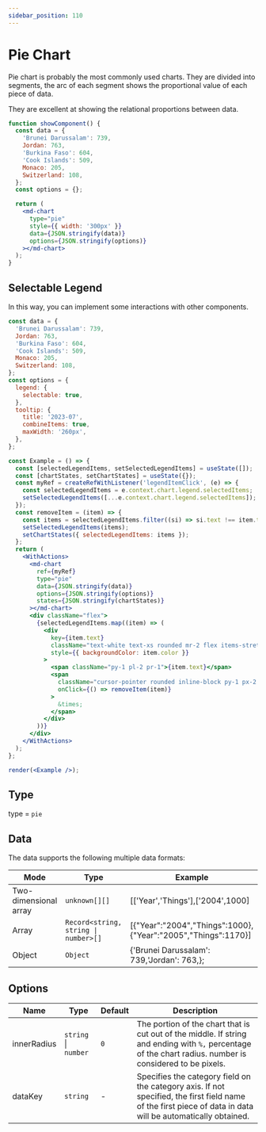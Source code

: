 ```yaml
---
sidebar_position: 110
---
```


# Pie Chart

Pie chart is probably the most commonly used charts. They are divided into segments, the arc of each segment shows the proportional value of each piece of data.

They are excellent at showing the relational proportions between data.

```jsx live
function showComponent() {
  const data = {
    'Brunei Darussalam': 739,
    Jordan: 763,
    'Burkina Faso': 604,
    'Cook Islands': 509,
    Monaco: 205,
    Switzerland: 108,
  };
  const options = {};

  return (
    <md-chart
      type="pie"
      style={{ width: '300px' }}
      data={JSON.stringify(data)}
      options={JSON.stringify(options)}
    ></md-chart>
  );
}
```

## Selectable Legend

In this way, you can implement some interactions with other components.

```jsx live noInline
const data = {
  'Brunei Darussalam': 739,
  Jordan: 763,
  'Burkina Faso': 604,
  'Cook Islands': 509,
  Monaco: 205,
  Switzerland: 108,
};
const options = {
  legend: {
    selectable: true,
  },
  tooltip: {
    title: '2023-07',
    combineItems: true,
    maxWidth: '260px',
  },
};

const Example = () => {
  const [selectedLegendItems, setSelectedLegendItems] = useState([]);
  const [chartStates, setChartStates] = useState({});
  const myRef = createRefWithListener('legendItemClick', (e) => {
    const selectedLegendItems = e.context.chart.legend.selectedItems;
    setSelectedLegendItems([...e.context.chart.legend.selectedItems]);
  });
  const removeItem = (item) => {
    const items = selectedLegendItems.filter((si) => si.text !== item.text);
    setSelectedLegendItems(items);
    setChartStates({ selectedLegendItems: items });
  };
  return (
    <WithActions>
      <md-chart
        ref={myRef}
        type="pie"
        data={JSON.stringify(data)}
        options={JSON.stringify(options)}
        states={JSON.stringify(chartStates)}
      ></md-chart>
      <div className="flex">
        {selectedLegendItems.map((item) => (
          <div
            key={item.text}
            className="text-white text-xs rounded mr-2 flex items-stretch"
            style={{ backgroundColor: item.color }}
          >
            <span className="py-1 pl-2 pr-1">{item.text}</span>
            <span
              className="cursor-pointer rounded inline-block py-1 px-2 hover:bg-gray-700/50"
              onClick={() => removeItem(item)}
            >
              &times;
            </span>
          </div>
        ))}
      </div>
    </WithActions>
  );
};

render(<Example />);
```

## Type

type = `pie`

## Data

The data supports the following multiple data formats:

| Mode                  | Type                                 | Example                                                       |
| --------------------- | ------------------------------------ | ------------------------------------------------------------- |
| Two-dimensional array | `unknown[][]`                        | [['Year','Things'],['2004',1000]                              |
| Array                 | `Record<string, string \| number>[]` | [{"Year":"2004","Things":1000},{"Year":"2005","Things":1170}] |
| Object                | `Object `                            | {'Brunei Darussalam': 739,'Jordan': 763,};                    |

## Options

| Name        | Type                 | Default | Description                                                                                                                                                  |
| ----------- | -------------------- | ------- | ------------------------------------------------------------------------------------------------------------------------------------------------------------ |
| innerRadius | `string` \| `number` | `0`     | The portion of the chart that is cut out of the middle. If string and ending with `%,` percentage of the chart radius. number is considered to be pixels.    |
| dataKey     | `string`             | -       | Specifies the category field on the category axis. If not specified, the first field name of the first piece of data in data will be automatically obtained. |
